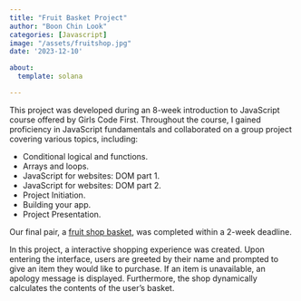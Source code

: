 ```yaml
---
title: "Fruit Basket Project"
author: "Boon Chin Look"
categories: [Javascript]
image: "/assets/fruitshop.jpg"
date: '2023-12-10'

about:
  template: solana

---
```

This project was developed during an 8-week introduction to JavaScript course offered by Girls Code First. Throughout the course, I gained proficiency in JavaScript fundamentals and collaborated on a group project covering various topics, including:

*   Conditional logical and functions.
*   Arrays and loops.
*   JavaScript for websites: DOM part 1.
*   JavaScript for websites: DOM part 2.
*   Project Initiation.
*   Building your app.
*   Project Presentation.

Our final pair, a [fruit shop basket](https://codepen.io/Boon-Chin-Look/pen/qBgdpPz){target="_blank"}, was completed within a 2-week deadline.

In this project, a interactive shopping experience was created. Upon entering the interface, users are greeted by their name and prompted to give an item they would like to purchase. If an item is unavailable, an apology message is displayed. Furthermore, the shop dynamically calculates the contents of the user's basket.